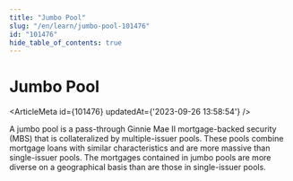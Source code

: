 ```yaml
---
title: "Jumbo Pool"
slug: "/en/learn/jumbo-pool-101476"
id: "101476"
hide_table_of_contents: true
---
```



# Jumbo Pool

<ArticleMeta id={101476} updatedAt={'2023-09-26 13:58:54'} />
<div className='border-solid border-b border-t-0 my-4 border-[var(--ifm-color-gray-300)]' />

A jumbo pool is a pass-through Ginnie Mae II mortgage-backed security (MBS) that is collateralized by multiple-issuer pools. These pools combine mortgage loans with similar characteristics and are more massive than single-issuer pools. The mortgages contained in jumbo pools are more diverse on a geographical basis than are those in single-issuer pools.

